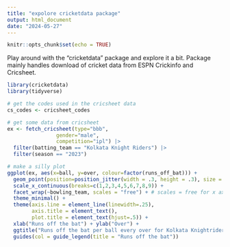 ```yaml
---
title: "expolore cricketdata package"
output: html_document
date: "2024-05-27"
---
```


```r
knitr::opts_chunk$set(echo = TRUE)
```

Play around with the "cricketdata" package and explore it a bit.
Package mainly handles download of cricket data from ESPN Crickinfo and Cricsheet.

```r
library(cricketdata)
library(tidyverse)
```

```r
# get the codes used in the cricsheet data
cs_codes <- cricsheet_codes
```

```r
# get some data from cricsheet
ex <- fetch_cricsheet(type="bbb",
                gender="male",
                competition="ipl") |>
  filter(batting_team == "Kolkata Knight Riders") |>
  filter(season == "2023")

# make a silly plot
ggplot(ex, aes(x=ball, y=over, colour=factor(runs_off_bat))) +
  geom_point(position=position_jitter(width = .3, height = .3), size = .9, alpha = 1) +
  scale_x_continuous(breaks=c(1,2,3,4,5,6,7,8,9)) +
  facet_wrap(~bowling_team, scales = "free") + # scales = free for x axis on each plot
  theme_minimal() +
  theme(axis.line = element_line(linewidth=.25),
        axis.title = element_text(),
        plot.title = element_text(hjust=.5)) +
  xlab("Runs off the bat") + ylab("Over") +
  ggtitle("Runs off the bat per ball every over for Kolkata Knightriders") +
  guides(col = guide_legend(title = "Runs off the bat"))
  
```


